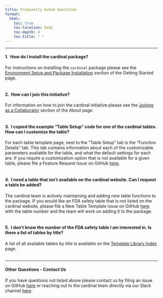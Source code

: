 ```yaml
---
title: Frequently Asked Questions
format:
  html:
    toc: true
    toc-location: body
    toc-depth: 4
    toc-title: " "
---
```


------------------------------------------------------------------------

#### 1. \ How do I install the cardinal package?

For instructions on installing the `cardinal` package please see the [Environment Setup and Package Installation](https://pharmaverse.github.io/cardinal/quarto/getting_started.html#environment-setup-and-package-installation) section of the Getting Started page.
<br/><br/>


#### 2. \ How can I join this initiative?

For information on how to join the cardinal initiative please see the [Joining as a Collaborator](https://pharmaverse.github.io/cardinal/quarto/about.html#joining-as-a-collaborator) section of the About page.
<br/><br/>


#### 3. \ I copied the example "Table Setup" code for one of the cardinal tables. How can I customize the table?

For each table template page, next to the "Table Setup" tab is the "Function Details" tab. This tab contains information about each of the customizable parameters available for the table, and what the default settings for each are. If you require a customization option that is not available for a given table, please file a Feature Request issue on GitHub [here](https://github.com/pharmaverse/cardinal/issues/new/choose).
<br/><br/>


#### 4. \ I need a table that isn't available on the cardinal website. Can I request a table be added?

The cardinal team is actively maintaining and adding new table functions to the package. If you would like an FDA safety table that is not listed on the cardinal website, please file a New Table Template issue on GitHub [here](https://github.com/pharmaverse/cardinal/issues/new/choose) with the table number and the team will work on adding it to the package.
<br/><br/>


#### 5. \ I don't know the number of the FDA safety table I am interested in. Is there a list of tables by title?

A list of all available tables by title is available on the [Template Library Index](index-templates.qmd) page.
<br/><br/>


------------------------------------------------------------------------


#### Other Questions - Contact Us

If you have questions not listed above please contact us by filing an issue on GitHub [here](https://github.com/pharmaverse/cardinal/issues/new/choose) or reaching out to the cardinal team directly via our Slack channel [here](https://app.slack.com/client/T028PB489D3/C04MQS12MND).
